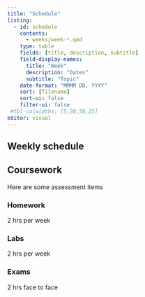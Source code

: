 ```yaml
---
title: "Schedule"
listing:
  - id: schedule
    contents:
      - weeks/week-*.qmd
    type: table
    fields: [title, description, subtitle]
    field-display-names:
      title: "Week"
      description: "Dates"
      subtitle: "Topic"
    date-format: "MMMM DD, YYYY"
    sort: [filename]
    sort-ui: false
    filter-ui: false
 #tbl-colwidths: [5,20,50,25]
editor: visual
---
```


## Weekly schedule

::: {#schedule}
:::

## Coursework

Here are some assessment items

### Homework

2 hrs per week

### Labs

2 hrs per week

### Exams

2 hrs face to face
